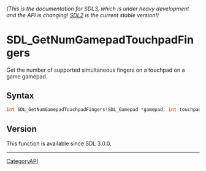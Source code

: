 ====== (This is the documentation for SDL3, which is under heavy development and the API is changing! [https://wiki.libsdl.org/SDL2/ SDL2] is the current stable version!) ======
= SDL_GetNumGamepadTouchpadFingers =

Get the number of supported simultaneous fingers on a touchpad on a game gamepad.

== Syntax ==

<syntaxhighlight lang='c'>
int SDL_GetNumGamepadTouchpadFingers(SDL_Gamepad *gamepad, int touchpad);
</syntaxhighlight>

== Version ==

This function is available since SDL 3.0.0.

----
[[CategoryAPI]]


